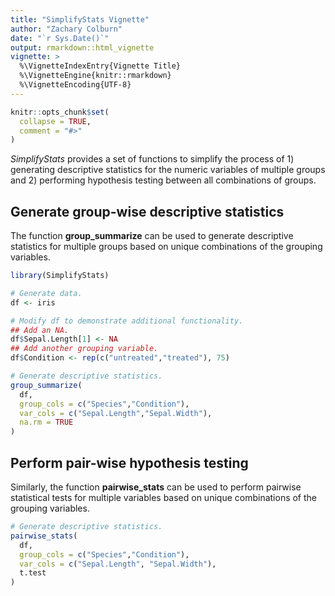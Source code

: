 ---
title: "SimplifyStats Vignette"
author: "Zachary Colburn"
date: "`r Sys.Date()`"
output: rmarkdown::html_vignette
vignette: >
  %\VignetteIndexEntry{Vignette Title}
  %\VignetteEngine{knitr::rmarkdown}
  %\VignetteEncoding{UTF-8}
---

```{r setup, include = FALSE}
knitr::opts_chunk$set(
  collapse = TRUE,
  comment = "#>"
)
```

*SimplifyStats* provides a set of functions to simplify the process of 1) generating descriptive statistics for the numeric variables of multiple groups and 2) performing hypothesis testing between all combinations of groups.

## Generate group-wise descriptive statistics

The function **group_summarize** can be used to generate descriptive statistics for multiple groups based on unique combinations of the grouping variables.
```{r}
library(SimplifyStats)

# Generate data.
df <- iris

# Modify df to demonstrate additional functionality.
## Add an NA.
df$Sepal.Length[1] <- NA
## Add another grouping variable.
df$Condition <- rep(c("untreated","treated"), 75)

# Generate descriptive statistics.
group_summarize(
  df, 
  group_cols = c("Species","Condition"), 
  var_cols = c("Sepal.Length","Sepal.Width"), 
  na.rm = TRUE
)
```

## Perform pair-wise hypothesis testing
Similarly, the function **pairwise_stats** can be used to perform pairwise statistical tests for multiple variables based on unique combinations of the grouping variables.
```{r}
# Generate descriptive statistics.
pairwise_stats(
  df, 
  group_cols = c("Species","Condition"), 
  var_cols = c("Sepal.Length", "Sepal.Width"),
  t.test
)
```
